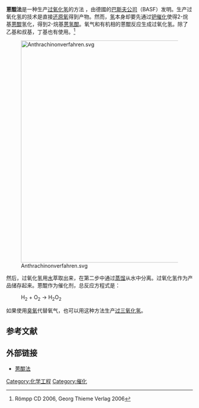 '''蒽醌法'''是一种生产[[过氧化氢|过氧化氢]]的方法 ​​，由德國的[[巴斯夫|巴斯夫公司]]（BASF）发明。生产过氧化氢的技术是直接[[还原|还原]][[氧|氧]]得到产物。然而，[[氢|氢]]本身却要先通过[[钯|钯]][[催化|催化]]使得2-烷基[[蒽醌|蒽醌]]氢化，得到2-烷基[[蒽氢醌|蒽氢醌]]。氧气和有机相的蒽醌反应生成过氧化氢。除了乙基和叔基，丁基也有使用。<ref>Römpp CD 2006, Georg Thieme Verlag 2006</ref>

[[File:Anthrachinonverfahren.svg|600px]]

然后，过氧化氢用[[水|水]]萃取出来，在第二步中通过[[蒸馏|蒸馏]]从水中分离。过氧化氢作为产品储存起来。蒽醌作为催化剂，总反应方程式是：

:H<sub>2</sub> + O<sub>2</sub> → H<sub>2</sub>O<sub>2</sub>

如果使用[[臭氧|臭氧]]代替氧气，也可以用这种方法生产[[过三氧化氢|过三氧化氢]]。

== 参考文献 ==
{{Reflist}}

== 外部链接 ==
* [https://web.archive.org/web/20130208101317/http://nzic.org.nz/ChemProcesses/production/1E.pdf 蒽醌法]

[[Category:化学工程|Category:化学工程]]
[[Category:催化|Category:催化]]
